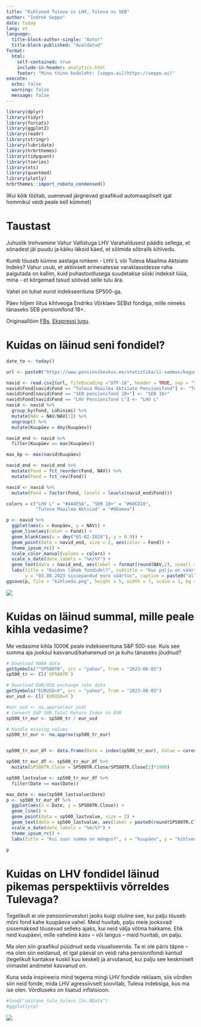 ```yaml
---
title: "Kihlveod Tuleva vs LHV, Tuleva vs SEB"
author: "Indrek Seppo"
date: today
lang: et
language:
  title-block-author-single: "Autor"
  title-block-published: "Avaldatud"
format:
  html:
    self-contained: true
    include-in-header: analytics.html
    footer: "Minu töine koduleht: [seppo.ai](https://seppo.ai)"
execute:
  echo: false
  warning: false
  message: false
---
```



```r
library(dplyr)
library(tidyr)
library(forcats)
library(ggplot2)
library(readr)
library(stringr)
library(lubridate)
library(hrbrthemes)
library(tidyquant)
library(tseries)
library(xts)
library(quantmod)
library(plotly)
hrbrthemes::import_roboto_condensed()
```

(Kui kõik töötab, uuenevad järgnevad graafikud automaagiliselt igal hommikul veidi peale kell kümmet)

# Taustast

Juhuslik trehvamine Vahur Vallistuga LHV Varahaldusest päädis sellega, et sõnadest jäi puudu ja käiku läksid käed, et sõlmida sõbralik kihlvedu.

Kumb tõuseb kümne aastaga rohkem - LHV L või Tuleva Maailma Aktsiate Indeks? Vahur usub, et aktiivselt erinevatesse varaklassidesse raha paigutada on kallim, kuid puhastootlusega suudetakse siiski indeksit lüüa, mina - et kõrgemad tasud söövad selle tulu ära.

Vahel on tuhat eurot indekseerituna SP500-ga.

Päev hiljem liitus kihlveoga Endriko Võrklaev SEBst fondiga, mille nimeks tänaseks SEB pensionifond 18+.

Originaallõim [FBs](https://www.facebook.com/indrek.seppo/posts/pfbid0iQX5FvSVkaguvpt6bnhMvec4iyXEZGdDK3ZuLe1mHqaBKHAJVW8BmUg2usAxhH3Sl), [Ekspressi lugu](https://ekspress.delfi.ee/artikkel/120227188/eksperdid-vaidlevad-pensionide-teemal-lhv-suurima-vaenlase-ja-pankuri-debatis-jai-sonadest-vaheks-kaiku-laksid-kaed).


# Kuidas on läinud seni fondidel?

```r
date_to <- today()

url <- paste0("https://www.pensionikeskus.ee/statistika/ii-sammas/kogumispensioni-fondide-nav/?download=xls&date_from=2023-08-03&date_to=", date_to, "&f%5B0%5D=47&f%5B1%5D=80&f%5B2%5D=77")

navid <- read.csv2(url, fileEncoding ="UTF-16", header = TRUE, sep = "\t")
navid$Fond[navid$Fond == "Tuleva Maailma Aktsiate Pensionifond"] <- "Tuleva Maailma Aktsiad"
navid$Fond[navid$Fond == "SEB pensionifond 18+"] <- "SEB 18+"
navid$Fond[navid$Fond == "LHV Pensionifond L"] <- "LHV L"
navid <- navid %>%
  group_by(Fond, Lühinimi) %>%
  mutate(NAV = NAV/NAV[1]) %>%
  ungroup() %>%
  mutate(Kuupäev = dmy(Kuupäev))

navid_end <- navid %>%
  filter(Kuupäev == max(Kuupäev))

max_kp <- max(navid$Kuupäev)

navid_end <- navid_end %>%
  mutate(Fond = fct_reorder(Fond, NAV)) %>%
  mutate(Fond = fct_rev(Fond))

navid <- navid %>%
  mutate(Fond = factor(Fond, levels = levels(navid_end$Fond)))

colors = c("LHV L" = "#4A4E5A", "SEB 18+" = "#60CD18",
           "Tuleva Maailma Aktsiad" = "#00aeea")

p <- navid %>%
  ggplot(aes(x = Kuupäev, y = NAV)) +
  geom_line(aes(color = Fond)) +
  geom_blank(aes(x = dmy("01-02-2024"), y = 0.9)) +
  geom_point(data = navid_end, size = 2, aes(color = Fond)) +
  theme_ipsum_rc() +
  scale_color_manual(values = colors) +
  scale_x_date(date_labels = "%m/%Y") +
  geom_text(data = navid_end, aes(label = format(round(NAV,2), nsmall = 2), color = Fond), nudge_x = 45, show.legend = FALSE) +
  labs(title = "Kuidas läheb fondidel?", subtitle = "Kui palju on väärt fondi 03.08.2023\nsissepandud euro nüüd?",
       y = "03.08.2023 sissepandud euro väärtus", caption = paste0("allikas: Pensionikeskus\nseisuga: ", max_kp))
ggsave(p, file = "kihlvedu.png", height = 5, width = 7, scale = 1, bg = "white")

```
![](kihlvedu.png){fig-alt="Graafik pensionifondide tootlusest"}


# Kuidas on läinud summal, mille peale kihla vedasime?

Me vedasime kihla 1000€ peale indekseerituna S&P 500-sse. Kuis see summa aja jooksul kasvanud/kahanenud on ja kuhu tänaseks jõudnud?

```r
# Download VUAA data
getSymbols("^SP500TR", src = "yahoo", from = "2023-08-03")
sp500_tr <- Cl(`SP500TR`)

# Download EUR/USD exchange rate data
getSymbols("EURUSD=X", src = "yahoo", from = "2023-08-03")
eur_usd <- Cl(`EURUSD=X`)
```


```r

#eur_usd <- na.approx(eur_usd)
# Convert S&P 500 Total Return Index to EUR
sp500_tr_eur <- sp500_tr / eur_usd

# Handle missing values
sp500_tr_eur <- na.approx(sp500_tr_eur)


sp500_tr_eur_df <- data.frame(Date = index(sp500_tr_eur), Value = coredata(sp500_tr_eur))

sp500_tr_eur_df <- sp500_tr_eur_df %>%
  mutate(SP500TR.Close = SP500TR.Close/SP500TR.Close[1]*1000)

sp500_lastvalue <- sp500_tr_eur_df %>%
  filter(Date == max(Date))

max_date <- max(sp500_lastvalue$Date)
p <- sp500_tr_eur_df %>%
  ggplot(aes(x = Date, y = SP500TR.Close)) +
  geom_line() +
  geom_point(data = sp500_lastvalue, size = 2) +
  geom_text(data = sp500_lastvalue, aes(label = paste0(round(SP500TR.Close), "€")), nudge_x = 45) +
  scale_x_date(date_labels = "%m/%Y") +
  theme_ipsum_rc() +
  labs(title = "Kui suur summa on mängus?", x = "kuupäev", y = "kihlveo summa", caption = paste0("allikas: Yahoo Finance\nseisuga ", max_date))

p
```


# Kuidas on LHV fondidel läinud pikemas perspektiivis võrreldes Tulevaga?

Tegelikult ei ole pensioniinvestori jaoks kuigi oluline see, kui palju tõuseb mõni fond kahe kuupäeva vahel. Meid huvitab, palju meie jooksvad sissemaksed tõusevad selleks ajaks, kui neid välja võtma hakkame. Ehk neid kuupäevi, mille vaheline kasv -- või langus -- meid huvitab, on palju.

Ma olen siin graafikul püüdnud seda visualiseerida. Ta ei ole päris täpne -- ma olen siin eeldanud, et igal päeval on veidi raha pensionifondi kantud (tegelikult kantakse kuskil kuu keskel) ja arvutanud, kui palju see keskmiselt viimastel andmetel kasvanud on.

Kuna seda inspireeris mind tegema mingi LHV fondide reklaam, siis võrdlen siin neid fonde, mida LHV agressiivselt soovitab, Tuleva indeksiga, kus ma ise olen. Võrdluseks on lisatud inflatsioon.

```r
#load("aastane_tulu_tuleva_lhv.RData")
#ggplotly(p)
```

![](aastane_tulu_tuleva_lhv.png){fig-alt="Aastane tootluse võrdlus LHV ja Tuleva vahel"}
